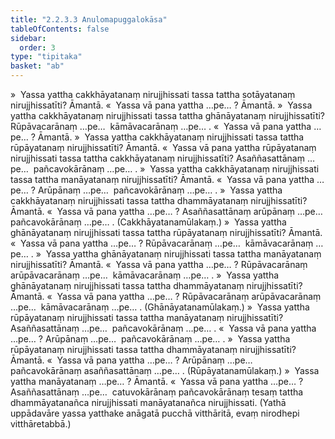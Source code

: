 ```yaml
---
title: "2.2.3.3 Anulomapuggalokāsa"
tableOfContents: false
sidebar:
  order: 3
type: "tipitaka"
basket: "ab"
---
```



<DynamicBreadcrumb />

<Division number="138">

<Paragraph number="1155">
»  Yassa yattha cakkhāyatanaṃ nirujjhissati tassa tattha sotāyatanaṃ nirujjhissatīti? Āmantā.
</Paragraph>

<Paragraph number="1156">
«  Yassa vā pana yattha …pe… ? Āmantā.
</Paragraph>

<Paragraph number="1157">
»  Yassa yattha cakkhāyatanaṃ nirujjhissati tassa tattha ghānāyatanaṃ nirujjhissatīti?
</Paragraph>

<Paragraph number="1158">
Rūpāvacarānaṃ …pe…  kāmāvacarānaṃ …pe… .
</Paragraph>

<Paragraph number="1159">
«  Yassa vā pana yattha …pe… ? Āmantā.
</Paragraph>

<Paragraph number="1160">
»  Yassa yattha cakkhāyatanaṃ nirujjhissati tassa tattha rūpāyatanaṃ nirujjhissatīti? Āmantā.
</Paragraph>

<Paragraph number="1161">
«  Yassa vā pana yattha rūpāyatanaṃ nirujjhissati tassa tattha cakkhāyatanaṃ nirujjhissatīti?
</Paragraph>

<Paragraph number="1162">
Asaññasattānaṃ …pe…  pañcavokārānaṃ …pe… .
</Paragraph>

<Paragraph number="1163">
»  Yassa yattha cakkhāyatanaṃ nirujjhissati tassa tattha manāyatanaṃ nirujjhissatīti? Āmantā.
</Paragraph>

<Paragraph number="1164">
«  Yassa vā pana yattha …pe… ?
</Paragraph>

<Paragraph number="1165">
Arūpānaṃ …pe…  pañcavokārānaṃ …pe… .
</Paragraph>

<Paragraph number="1166">
»  Yassa yattha cakkhāyatanaṃ nirujjhissati tassa tattha dhammāyatanaṃ nirujjhissatīti? Āmantā.
</Paragraph>

<Paragraph number="1167">
«  Yassa vā pana yattha …pe… ?
</Paragraph>

<Paragraph number="1168">
Asaññasattānaṃ arūpānaṃ …pe…  pañcavokārānaṃ …pe… . (Cakkhāyatanamūlakaṃ.)
</Paragraph>

</Division>
<Division number="139">

<Paragraph number="1169">
»  Yassa yattha ghānāyatanaṃ nirujjhissati tassa tattha rūpāyatanaṃ nirujjhissatīti? Āmantā.
</Paragraph>

<Paragraph number="1170">
«  Yassa vā pana yattha …pe… ?
</Paragraph>

<Paragraph number="1171">
Rūpāvacarānaṃ …pe…  kāmāvacarānaṃ …pe… .
</Paragraph>

<Paragraph number="1172">
»  Yassa yattha ghānāyatanaṃ nirujjhissati tassa tattha manāyatanaṃ nirujjhissatīti? Āmantā.
</Paragraph>

<Paragraph number="1173">
«  Yassa vā pana yattha …pe… ?
</Paragraph>

<Paragraph number="1174">
Rūpāvacarānaṃ arūpāvacarānaṃ …pe…  kāmāvacarānaṃ …pe… .
</Paragraph>

<Paragraph number="1175">
»  Yassa yattha ghānāyatanaṃ nirujjhissati tassa tattha dhammāyatanaṃ nirujjhissatīti? Āmantā.
</Paragraph>

<Paragraph number="1176">
«  Yassa vā pana yattha …pe… ?
</Paragraph>

<Paragraph number="1177">
Rūpāvacarānaṃ arūpāvacarānaṃ …pe…  kāmāvacarānaṃ …pe… . (Ghānāyatanamūlakaṃ.)
</Paragraph>

</Division>
<Division number="140">

<Paragraph number="1178">
»  Yassa yattha rūpāyatanaṃ nirujjhissati tassa tattha manāyatanaṃ nirujjhissatīti?
</Paragraph>

<Paragraph number="1179">
Asaññasattānaṃ …pe…  pañcavokārānaṃ …pe… .
</Paragraph>

<Paragraph number="1180">
«  Yassa vā pana yattha …pe… ?
</Paragraph>

<Paragraph number="1181">
Arūpānaṃ …pe…  pañcavokārānaṃ …pe… .
</Paragraph>

<Paragraph number="1182">
»  Yassa yattha rūpāyatanaṃ nirujjhissati tassa tattha dhammāyatanaṃ nirujjhissatīti? Āmantā.
</Paragraph>

<Paragraph number="1183">
«  Yassa vā pana yattha …pe… ?
</Paragraph>

<Paragraph number="1184">
Arūpānaṃ …pe…  pañcavokārānaṃ asaññasattānaṃ …pe… . (Rūpāyatanamūlakaṃ.)
</Paragraph>

</Division>
<Division number="141">

<Paragraph number="1185">
»  Yassa yattha manāyatanaṃ …pe… ? Āmantā.
</Paragraph>

<Paragraph number="1186">
«  Yassa vā pana yattha …pe… ?
</Paragraph>

<Paragraph number="1187">
Asaññasattānaṃ …pe…  catuvokārānaṃ pañcavokārānaṃ tesaṃ tattha dhammāyatanañca nirujjhissati manāyatanañca nirujjhissati. (Yathā uppādavāre yassa yatthake anāgatā pucchā vitthāritā, evaṃ nirodhepi vitthāretabbā.)
</Paragraph>
</Division>